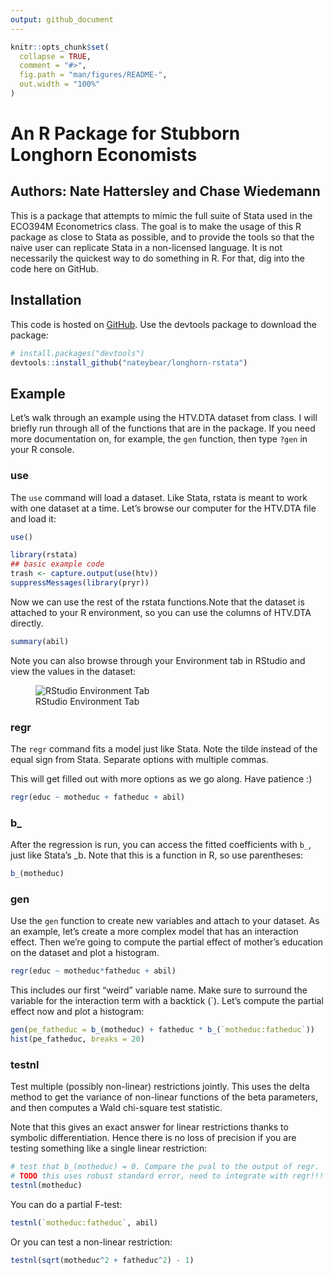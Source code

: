 ```yaml
---
output: github_document
---
```


<!-- README.md is generated from README.Rmd. Please edit that file -->

```r
knitr::opts_chunk$set(
  collapse = TRUE,
  comment = "#>",
  fig.path = "man/figures/README-",
  out.width = "100%"
)
```

# An R Package for Stubborn Longhorn Economists
## Authors: Nate Hattersley and Chase Wiedemann

<!-- badges: start -->
<!-- badges: end -->

This is a package that attempts to mimic the full suite of Stata used in the ECO394M Econometrics class. The goal is to make the usage of this R package as close to Stata as possible, and to provide the tools so that the naive user can replicate Stata in a non-licensed language. It is not necessarily the quickest way to do something in R. For that, dig into the code here on GitHub.

## Installation

This code is hosted on [GitHub](https://github.com/). Use the devtools package to download the package:

```r
# install.packages("devtools")
devtools::install_github("nateybear/longhorn-rstata")
```

## Example

Let's walk through an example using the HTV.DTA dataset from class. I will briefly run through all of the functions that are in the package. If you need more documentation on, for example, the `gen` function, then type `?gen` in your R console.

### use

The `use` command will load a dataset. Like Stata, rstata is meant to work with one dataset at a time. Let's browse our computer for the HTV.DTA file and load it:

```r
use()
```
```r
library(rstata)
## basic example code
trash <- capture.output(use(htv))
suppressMessages(library(pryr))
```

Now we can use the rest of the rstata functions.Note that the dataset is attached to your R environment, so you can use the columns of HTV.DTA directly.

```r
summary(abil)
```

Note you can also browse through your Environment tab in RStudio and view the values in the dataset:

![RStudio Environment Tab](./man/rstudio_env.png)

### regr

The `regr` command fits a model just like Stata. Note the tilde instead of the equal sign from Stata. Separate options with multiple commas.

This will get filled out with more options as we go along. Have patience :)

```r
regr(educ ~ motheduc + fatheduc + abil)
```

### b_

After the regression is run, you can access the fitted coefficients with `b_`, just like Stata's _b. Note that this is a function in R, so use parentheses:

```r
b_(motheduc)
```

### gen

Use the `gen` function to create new variables and attach to your dataset. As an example, let's create a more complex model that has an interaction effect. Then we're going to compute the partial effect of mother's education on the dataset and plot a histogram.

```r
regr(educ ~ motheduc*fatheduc + abil)
```

This includes our first "weird" variable name. Make sure to surround the variable for the interaction term with a backtick (\`). Let's compute the partial effect now and plot a histogram:

```r
gen(pe_fatheduc = b_(motheduc) + fatheduc * b_(`motheduc:fatheduc`))
hist(pe_fatheduc, breaks = 20)
```

### testnl

Test multiple (possibly non-linear) restrictions jointly. This uses the delta method to get the variance of non-linear functions of the beta parameters, and then computes a Wald chi-square test statistic.

Note that this gives an exact answer for linear restrictions thanks to symbolic differentiation. Hence there is no loss of precision if you are testing something like a single linear restriction:

```r
# test that b_(motheduc) = 0. Compare the pval to the output of regr.
# TODO this uses robust standard error, need to integrate with regr!!!
testnl(motheduc)
```

You can do a partial F-test:
```r
testnl(`motheduc:fatheduc`, abil)
```

Or you can test a non-linear restriction:

```r
testnl(sqrt(motheduc^2 + fatheduc^2) - 1)
```
